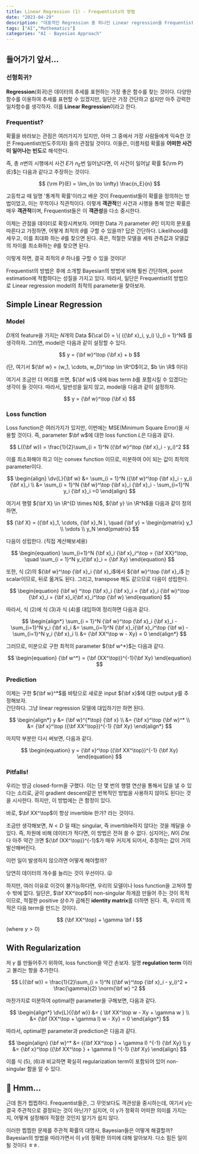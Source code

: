 ```yaml
---
title: Linear Regression (1) - Frequentists의 방법
date: "2023-04-29"
description: "대표적인 Regression 중 하나인 Linear regression을 Frequentists의 관점에서 해석하자"
tags: ["AI","Mathematics"]
categories: "AI - Bayesian Approach"
---
```



## 들어가기 앞서...

### 선형회귀?

**Regression**(회귀)은 데이터의 추세를 표현하는 가장 좋은 함수를 찾는 것이다. 
다양한 함수를 이용하여 추세를 표현할 수 있겠지만, 일단은 가장 간단하고 쉽지만 아주 강력한 일차함수를 생각하자.
이를 <Highlight>**Linear Regression**</Highlight>이라고 한다.

### Frequentist?

확률을 바라보는 관점은 여러가지가 있지만, 아마 그 중에서 가장 사람들에게 익숙한 것은 Frequentist(빈도주의자) 들의 관점일 것이다.
이들은, 이름처럼 확률을 **어떠한 사건이 일어나는 빈도**로 해석한다. 

즉, 총 $n$번의 시행에서 사건 $E$가 $n_E$번 일어났다면, 이 사건이 일어날 확률 ${\rm P}(E)$는
다음과 같다고 주장하는 것이다.

$$
  {\rm P}(E) = \lim_{n \to \infty} \frac{n_E}{n}
$$

고등학교 때 일명 '통계적 확률'이라고 배운 것이 Frequentist들이 확률을 정의하는 방법이었고, 이는 무척이나 직관적이다. 
이렇게 **객관적**인 사건과 시행을 통해 얻은 확률은 매우 **객관적**이며, Frequentist들은 이 **객관성**을 다소 중시한다.

이제는 관점을 데이터로 확장시켜보자. 어떠한 Data 가 parameter $\theta$인 미지의 분포를 따른다고 가정하면, 
어떻게 최적의 $\theta$를 구할 수 있을까? 답은 간단하다. Likelihood를 세우고, 이를 최대화 하는 $\theta$를 찾으면 된다.
혹은, 적절한 모델을 세워 관측값과 모델값의 차이를 최소화하는 $\theta$를 찾으면 된다.

이렇게 하면, 결국 최적의 $\theta$ 하나를 구할 수 있을 것이다!

Frequentist의 방법은 후에 소개할 Bayesian의 방법에 비해 훨씬 간단하며, point estimation에 적합하다는 성질을 가지고 있다.
따라서, 일단은 Frequentist의 방법으로 Linear regression model의 최적의 parameter을 찾아보자.

## Simple Linear Regression

### Model

$D$개의 feature을 가지는 $N$개의 Data ${\cal D} = \{ ({\bf x}_i, y_i) \}_{i = 1}^N$ 를 생각하자. 
그러면, model은 다음과 같이 설정할 수 있다.

$$
  y = {\bf w}^\top {\bf x} + b
$$

(단, 여기서 ${\bf w} = (w_1, \cdots, w_D)^\top \in \R^D$이고, $b \in \R$ 이다)

여기서 조금만 더 머리를 쓰면, ${\bf w}$ 내에 bias term $b$를 포함시킬 수 있겠다는 생각이 들 것이다.
따라서, 일반성을 잃지 않고, model을 다음과 같이 설정하자.

$$
  y = {\bf w}^\top {\bf x}
$$

### Loss function

Loss function은 여러가지가 있지만, 이번에는 MSE(Minimum Square Error)을 사용할 것이다. 
즉, parameter $\bf w$에 대한 loss function $L$은 다음과 같다.

$$
  L({\bf w}) = \frac{1}{2}\sum_{i = 1}^N ({\bf w}^\top {\bf x}_i - y_i)^2
$$

이를 최소화해야 하고 이는 convex function 이므로, 미분하여 0이 되는 값이 최적의 parameter이다.

$$
  \begin{align}
    \dv{L}{\bf w} &= \sum_{i = 1}^N ({\bf w}^\top {\bf x}_i - y_i) {\bf x}_i \\
                  &= \sum_{i = 1}^N {\bf w}^\top {\bf x}_i {\bf x}_i - \sum_{i=1}^N y_i {\bf x}_i  =0
  \end{align}
$$  

여기서 행렬 ${\bf X} \in \R^{D \times N}$, ${\bf y} \in \R^N$을 다음과 같이 정의하면,

$$
  {\bf X} = ({\bf x}_1, \cdots, {\bf x}_N ), \quad {\bf y} = \begin{pmatrix}
    y_1 \\ \vdots \\ y_N
  \end{pmatrix}
$$

다음이 성립한다. (직접 계산해보세용)

$$
\begin{equation}
  \sum_{i=1}^N {\bf x}_i {\bf x}_i^\top = {\bf XX}^\top, \quad \sum_{i = 1}^N y_i{\bf x}_i = {\bf Xy}
\end{equation}
$$

또한, 식 $(2)$의 ${\bf w}^\top {\bf x}_i {\bf x}_i$에서 ${\bf w}^\top {\bf x}_i$ 는 scalar이므로, 뒤로 옮겨도 된다.
그리고, transpose 해도 같으므로 다음이 성립한다.

$$
  \begin{equation}
    {\bf w} ^\top {\bf x}_i {\bf x}_i = {\bf x}_i {\bf w}^\top {\bf x}_i = {\bf x}_i{\bf x}_i^\top {\bf w}
  \end{equation}
$$

따라서, 식 $(2)$에 식 $(3)$과 식 $(4)$를 대입하여 정리하면 다음과 같다.

$$
  \begin{align*}
    \sum_{i = 1}^N {\bf w}^\top {\bf x}_i {\bf x}_i - \sum_{i=1}^N y_i {\bf x}_i &= 
    \sum_{i=1}^N {\bf x}_i{\bf x}_i^\top {\bf w} - \sum_{i=1}^N y_i {\bf x}_i \\
    &= {\bf XX^\top w - Xy} = 0
  \end{align*}
$$

그러므로, 미분으로 구한 최적의 parameter ${\bf w^*}$는 다음과 같다.

$$
\begin{equation}
  {\bf w^*} = {\bf (XX^\top)}^{-1}{\bf Xy}
\end{equation}
$$

### Prediction

이제는 구한 ${\bf w}^*$를 바탕으로 새로운 input ${\bf x}$에 대한 output $y$를 추정해보자. \
간단하다. 그냥 linear regression 모델에 대입하기만 하면 된다.

$$
  \begin{align*}
  y &= {\bf w}^{*\top} {\bf x} \\
    &= {\bf x}^\top {\bf w}^* \\
    &= {\bf x}^\top ({\bf XX^\top})^{-1} {\bf Xy}
  \end{align*}
$$

마지막 부분만 다시 써보면, 다음과 같다.

$$
\begin{equation}
  y = {\bf x}^\top ({\bf XX^\top})^{-1} {\bf Xy}
\end{equation}
$$

### Pitfalls!

우리는 방금 closed-form을 구했다. 이는 단 몇 번의 행렬 연산을 통해서 답을 낼 수 있다는 소리로, 
굳이 gradient descent같은 반복적인 방법을 사용하지 않아도 된다는 것을 시사한다. 하지만, 이 방법에는 큰 함정이 있다.

바로, $\bf XX^\top$이 항상 invertible 한가? 라는 것이다.

조금만 생각해보면, $N < D$ 일 때는 singular, 즉 invertible하지 않다는 것을 깨달을 수 있다. 즉, 차원에 비해 
데이터가 적다면, 이 방법은 전혀 쓸 수 없다. 심지어는, $N$이 $D$보다 아주 약간 크면 ${\bf (XX^\top)}^{-1}$가 매우 커지게 되어서,
추정하는 값이 거의 발산해버린다.

이런 일이 발생하지 않으려면 어떻게 해야할까?

당연히 데이터의 개수를 늘리는 것이 우선이다. 😛

하지만, 여러 이유로 이것이 불가능하다면, 우리의 모델이나 loss function을 고쳐야 할 수 밖에 없다. 
일단은, $\bf XX^\top$이 non-singular 하게끔 만들어 주는 것이 목적이므로, 적절한 positive 상수가 곱해진 
**identity matrix**를 더하면 된다. 즉, 우리의 목적은 다음 term을 만드는 것이다.

$$
  {\bf XX^\top} + \gamma \bf I
$$
(where $\gamma > 0$)

## With Regularization

저 $\gamma$ 를 만들어주기 위하여, loss function을 약간 손보자. 일명 <Highlight>**regulation term**</Highlight> 
이라고 불리는 항을 추가한다.

$$
  L({\bf w}) = \frac{1}{2}\sum_{i = 1}^N ({\bf w}^\top {\bf x}_i - y_i)^2 + \frac{\gamma}{2} \norm{\bf w} ^2
$$

마찬가지로 미분하여 optimal한 parameter을 구해보면, 다음과 같다.

$$
  \begin{align*}
    \dv{L}{{\bf w}} &= { \bf XX^\top w - Xy + \gamma w } \\
                    &= {\bf (XX^\top + \gamma I) w - Xy} = 0
  \end{align*}
$$

따라서, optimal한 parameter과 prediction은 다음과 같다.

$$
  \begin{align}
    {\bf w}^* &= ({\bf XX^\top } + \gamma I) ^{-1} {\bf Xy} \\
    y         &= {\bf x}^\top ({\bf XX^\top } + \gamma I) ^{-1} {\bf Xy}
  \end{align} 
$$

이를 식 $(5)$, $(6)$과 비교하면 확실히 regularization term이 포함되어 있어 non-singular 함을 알 수 있다.

## 🤔 Hmm...

근데 뭔가 찝찝하다. Frequentist들은, 그 무엇보다도 객관성을 중시하는데, 여기서 $\gamma$는 결국 주관적으로 결정되는 것이 아닌가?
심지어, 이 $\gamma$가 정확히 어떠한 의미를 가지는지, 어떻게 설정해야 적절한 것인지 알기가 쉽지 않다.

이러한 찝찝한 문제를 주관적 확률의 대명사, Bayesian들은 어떻게 해결할까?
Bayesian의 방법을 따라가면서 이 $\gamma$의 정확한 의미에 대해 알아보자. 다소 힘든 일이 될 것이다 ㅎㅎ.
